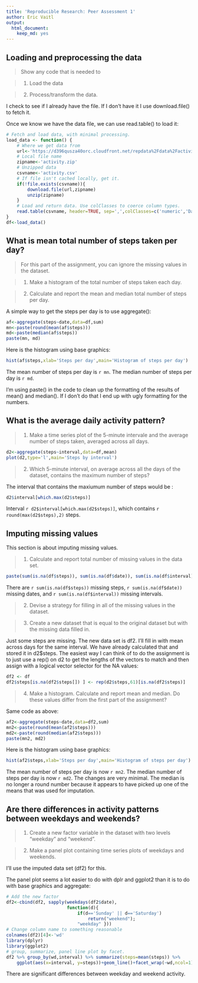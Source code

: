 ```yaml
---
title: 'Reproducible Research: Peer Assessment 1'
author: Eric Vaitl
output: 
  html_document: 
    keep_md: yes
---
```


## Loading and preprocessing the data

> Show any code that is needed to

> 1. Load the data

> 2. Process/transform the data.

I check to see if I already have the file. If I don't have it I use 
download.file() to fetch it. 

Once we know we have the data file, we can use read.table() to 
load it: 

```r
# Fetch and load data, with minimal processing. 
load_data <- function() {
    # Where we get data from 
    url<-'https://d396qusza40orc.cloudfront.net/repdata%2Fdata%2Factivity.zip'
    # Local file name
    zipname<-'activity.zip'
    # Unzipped data
    csvname<-'activity.csv'
    # If file isn't cached locally, get it. 
    if(!file.exists(csvname)){
        download.file(url,zipname)
        unzip(zipname)
    }
    # Load and return data. Use colClasses to coerce column types. 
    read.table(csvname, header=TRUE, sep=',',colClasses=c('numeric','Date','numeric'))
}
df<-load_data()
```

## What is mean total number of steps taken per day?

> For this part of the assignment, you can ignore the missing values in the
> dataset. 

> 1. Make a histogram of the total number of steps taken each day.  

> 2. Calculate and report the mean and median total number of steps per day. 

A simple way to get the steps per day is to use aggregate(): 

```r
af<-aggregate(steps~date,data=df,sum)
mn<-paste(round(mean(af$steps)))
md<-paste(median(af$steps))
paste(mn, md)
```
Here is the histogram using base graphics:

```r
hist(af$steps,xlab='Steps per day',main='Histogram of steps per day')
```

The mean number of steps per day is `r mn`. The 
median number of steps per day is `r md`.

I'm using paste() in the code to clean up the formatting of the 
results of mean() and median(). If I don't do that I end up with ugly 
formatting for the numbers. 

## What is the average daily activity pattern?

> 1. Make a time series plot of the 5-minute intervale and the average number
> of steps taken, averaged across all days. 


```r
d2<-aggregate(steps~interval,data=df,mean)
plot(d2,type='l',main='Steps by interval')
```

> 2. Which 5-minute interval, on average across all the days of the dataset, 
> contains the maximum number of steps?


The interval that contains the maxiumum number of steps would be : 
```r
d2$interval[which.max(d2$steps)]
```

Interval `r d2$interval[which.max(d2$steps)]`, which contains `r round(max(d2$steps),2)` steps. 

## Imputing missing values

This section is about imputing missing values. 

> 1. Calculate and report total number of missing values in the data set. 

```r
paste(sum(is.na(df$steps)), sum(is.na(df$date)), sum(is.na(df$interval)))
```

There are `r sum(is.na(df$steps))` missing steps, `r sum(is.na(df$date))` missing dates, and `r sum(is.na(df$interval))` missing intervals. 

> 2. Devise a strategy for filling in all of the missing values in the dataset. 

> 3. Create a new dataset that is equal to the original dataset but with the missing
> data filled in. 

Just some steps are missing. The new data set is df2. I'll fill in with 
mean across days for the same interval. We have already calculated that 
and stored it in d2$steps. The easiest way I can think of to do the 
assignment is to just use a rep() on d2 to get the lengths of the vectors
to match and then assign with a logical vector selector for the NA values: 

```r
df2 <- df
df2$steps[is.na(df2$steps[]) ] <- rep(d2$steps,61)[is.na(df2$steps)]
```

> 4. Make a histogram. Calculate and report mean and median. Do these values
> differ from the first part of the assignment?


Same code as above: 


```r
af2<-aggregate(steps~date,data=df2,sum)
mn2<-paste(round(mean(af2$steps)))
md2<-paste(round(median(af2$steps)))
paste(mn2, md2)
```
Here is the histogram using base graphics:

```r
hist(af2$steps,xlab='Steps per day',main='Histogram of steps per day')
```


The mean number of steps per day is now `r mn2`. The median number of steps
per day is now `r md2`.  The changes are very minimal. The median is no 
longer a round number because it appears to have picked up one of the means
that was used for imputation. 

## Are there differences in activity patterns between weekdays and weekends?

> 1. Create a new factor variable in the dataset with two levels "weekday" 
>  and "weekend". 

> 2. Make a panel plot containing time series plots of weekdays and weekends. 


I'll use the imputed data set (df2) for this. 

The panel plot seems a lot easier to do with dplr and ggplot2 than it is 
to do with base graphics and aggregate: 

```r
# Add the new factor
df2<-cbind(df2, sapply(weekdays(df2$date), 
                       function(d){ 
                           if(d=='Sunday' || d=='Saturday') 
                               return("weekend"); 
                           "weekday" }))
# Change column name to something reasonable
colnames(df2)[4]<-'wd'
library(dplyr)
library(ggplot2)
# group, summarize, panel line plot by facet. 
df2 %>% group_by(wd,interval) %>% summarize(steps=mean(steps)) %>% 
    ggplot(aes(x=interval, y=steps))+geom_line()+facet_wrap(~wd,ncol=1)
```

There are significant differences between weekday and weekend activity. 


